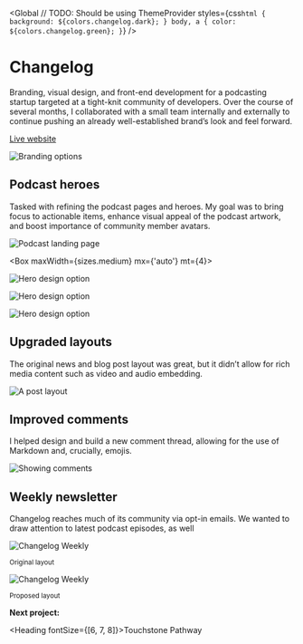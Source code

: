 
<SEO title="Changelog" />

<Global
  // TODO: Should be using ThemeProvider
  styles={css`
    html {
      background: ${colors.changelog.dark};
    }
    body,
    a {
      color: ${colors.changelog.green};
    }
  `}
/>

<Container>


# Changelog

Branding, visual design, and front-end development for a podcasting startup targeted at a tight-knit community of developers. Over the course of several months, I collaborated with a small team internally and externally to continue pushing an already well-established brand&rsquo;s look and feel forward.

[Live website](https://changelog.com/)

</Container>


<Container width={sizes.medium}>


![Branding options](../../images/changelog/podcasts-brand.jpg)

</Container>


<!-- /// NEW SECTION \\\ -->

<Container text>


## Podcast heroes

Tasked with refining the podcast pages and heroes. My goal was to bring focus to actionable items, enhance visual appeal of the podcast artwork, and boost importance of community member avatars.

</Container>


<Container width={sizes.large}>


![Podcast landing page](../../images/changelog/podcasts-1.jpg)

<Box maxWidth={sizes.medium} mx={'auto'} mt={4}>


![Hero design option](../../images/changelog/hero-1.jpg)

![Hero design option](../../images/changelog/hero-2.jpg)

![Hero design option](../../images/changelog/hero-5.jpg)

</Box>


</Container>


<!-- /// NEW SECTION \\\ -->

<Container text>


## Upgraded layouts

The original news and blog post layout was great, but it didn&rsquo;t allow for rich media content such as video and audio embedding.

</Container>


<Container width={sizes.medium}>


![A post layout](../../images/changelog/post-view.jpg)

</Container>


<Container text>


## Improved comments

I helped design and build a new comment thread, allowing for the use of Markdown and, crucially, emojis.

</Container>


<Container width={sizes.medium}>


![Showing comments](../../images/changelog/comments.png)

</Container>


<!-- /// NEW SECTION \\\ -->

<Container text>


## Weekly newsletter

Changelog reaches much of its community via opt-in emails. We wanted to draw attention to latest podcast episodes, as well

</Container>


<Container grid width={sizes.large}>


<Box>


![Changelog Weekly](../../images/changelog/weekly-old.jpg)

<small>Original layout</small>

</Box>


<Box>


![Changelog Weekly](../../images/changelog/weekly-alt.jpg)

<small>Proposed layout</small>

</Box>


</Container>


<!-- /// NEXT PROJECT \\\ -->

<Container text>


**Next project:**

<Link to='/project/touchstone'>


<Heading fontSize={[6, 7, 8]}>Touchstone Pathway</Heading>

</Link>


</Container>

